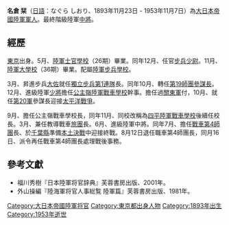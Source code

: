 '''名倉 栞'''（[[日語|日語]]：なぐら しおり、1893年11月23日 - 1953年11月7日）為[[大日本帝國陸軍|大日本帝國陸軍]][[軍人|軍人]]。最終階級陸軍[[中將|中將]]。

==經歷==
[[東京|東京]]出身。{{和暦|1914}}5月、[[日本陸軍士官學校|陸軍士官學校]]（26期）畢業。同年12月、任官[[步兵|步兵]][[少尉|少尉]]。{{和暦|1924}}11月、[[日本陸軍大學校|陸軍大學校]]（36期）畢業。配屬[[陸軍步兵學校_(日本)|陸軍步兵學校]]。

{{和暦|1938}}3月、昇進步兵[[大佐|大佐]]就任[[步兵第88連隊|獨立步兵第1連隊]]長。同年10月、轉任[[第19師團|第19師團]][[參謀|參謀長]]。{{和暦|1940}}12月、進級陸軍[[少將|少將]]擔任[[四平陸軍戰車學校|公主嶺陸軍戰車學校]]幹事。擔任過[[關東軍|關東軍]]付，{{和暦|1941}}10月、就任[[第20軍_(日本陸軍)|第20軍]]參謀長迎接[[太平洋戰爭|太平洋戰爭]]。

{{和暦|1942}}9月、擔任公主嶺戰車學校長，同年11月、同校改稱為[[四平陸軍戰車學校|四平陸軍戰車學校]]後續任校長。{{和暦|1943}}3月、兼任教導戰車[[旅|旅團]]長。{{和暦|1944}}6月、進級陸軍中將。同年7月、擔任[[戰車第4師團|戰車第4師團]]長、於[[千葉縣|千葉縣]]準備[[本土決戰|本土決戰]]中迎接終戰。{{和暦|1945}}8月12日退任職車第4師團長，同月16日、派令再任戰車第4師團長處理戰後事務。

==參考文獻==
* 福川秀樹『日本陸軍将官辞典』芙蓉書房出版、2001年。
* 外山操編『陸海軍将官人事総覧 陸軍篇』芙蓉書房出版、1981年。

[[Category:大日本帝國陸軍将官|Category:大日本帝國陸軍将官]]
[[Category:東京都出身人物|Category:東京都出身人物]]
[[Category:1893年出生|Category:1893年出生]]
[[Category:1953年逝世|Category:1953年逝世]]